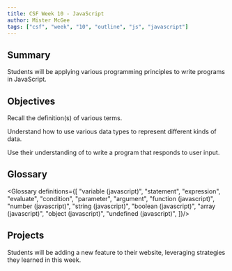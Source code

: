 ```yaml
---
title: CSF Week 10 - JavaScript
author: Mister McGee
tags: ["csf", "week", "10", "outline", "js", "javascript"]
---
```



## Summary

Students will be applying various programming principles to write programs in JavaScript.

## Objectives


<Remember/>

<Swbat>Recall the definition(s) of various terms.</Swbat>

<Understand/>

<Swbat>Understand how to use various <Define term="data type">data types</Define> to represent different kinds of data.</Swbat>

<Apply/>

<Swbat>Use their understanding of <Define term="control flow"/> to write a program that responds to user input.</Swbat>

## Glossary


<Glossary definitions={[
  "variable (javascript)",
  "statement",
  "expression",
  "evaluate",
  "condition",
  "parameter",
  "argument",
  "function (javascript)",
  "number (javascript)",
  "string (javascript)",
  "boolean (javascript)",
  "array (javascript)",
  "object (javascript)",
  "undefined (javascript)",
]}/>

## Projects

Students will be adding a new feature to their website, leveraging strategies they learned in this week.